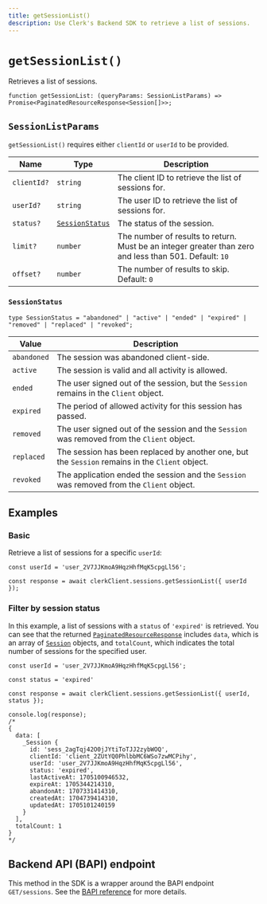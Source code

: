 ```yaml
---
title: getSessionList()
description: Use Clerk's Backend SDK to retrieve a list of sessions.
---
```


# `getSessionList()`

Retrieves a list of sessions.

```tsx
function getSessionList: (queryParams: SessionListParams) => Promise<PaginatedResourceResponse<Session[]>>;
```

## `SessionListParams`

`getSessionList()` requires either `clientId` or `userId` to be provided.

| Name | Type | Description |
| --- | --- | --- |
| `clientId?` | `string` | The client ID to retrieve the list of sessions for. |
| `userId?` | `string` | The user ID to retrieve the list of sessions for. |
| `status?` | [`SessionStatus`](#session-status) | The status of the session. |
| `limit?` | `number` | The number of results to return. Must be an integer greater than zero and less than 501. Default: `10` |
| `offset?` | `number` | The number of results to skip.  Default: `0` |

### `SessionStatus`

```tsx
type SessionStatus = "abandoned" | "active" | "ended" | "expired" | "removed" | "replaced" | "revoked";
```

| Value | Description |
| --- | --- |
| `abandoned`	| The session was abandoned client-side. |
| `active` | The session is valid and all activity is allowed. |
| `ended`	| The user signed out of the session, but the `Session` remains in the `Client` object. |
| `expired` | The period of allowed activity for this session has passed. |
| `removed` | The user signed out of the session and the `Session` was removed from the `Client` object. |
| `replaced` | The session has been replaced by another one, but the `Session` remains in the `Client` object. |
| `revoked` | The application ended the session and the `Session` was removed from the `Client` object. |

## Examples

### Basic

Retrieve a list of sessions for a specific `userId`:

```tsx
const userId = 'user_2V7JJKmoA9HqzHhfMqK5cpgLl56';

const response = await clerkClient.sessions.getSessionList({ userId });
```

### Filter by session status

In this example, a list of sessions with a `status` of `'expired'` is retrieved. You can see that the returned [`PaginatedResourceResponse`](/docs/references/backend/types/paginated-resource-response) includes `data`, which is an array of [`Session`](/docs/references/javascript/session) objects, and `totalCount`, which indicates the total number of sessions for the specified user.

```tsx {3, 15}
const userId = 'user_2V7JJKmoA9HqzHhfMqK5cpgLl56';

const status = 'expired'

const response = await clerkClient.sessions.getSessionList({ userId, status });

console.log(response);
/*
{
  data: [
    _Session {
      id: 'sess_2agTqj42O0jJYtiToTJJ2zybWOQ',
      clientId: 'client_2ZUtYQ0PhlbbMC6WSo7zwMCPihy',
      userId: 'user_2V7JJKmoA9HqzHhfMqK5cpgLl56',
      status: 'expired',
      lastActiveAt: 1705100946532,
      expireAt: 1705344214310,
      abandonAt: 1707331414310,
      createdAt: 1704739414310,
      updatedAt: 1705101240159
    }
  ],
  totalCount: 1
}
*/
```

## Backend API (BAPI) endpoint

This method in the SDK is a wrapper around the BAPI endpoint `GET/sessions`. See the [BAPI reference](https://clerk.com/docs/reference/backend-api/tag/Sessions) for more details.
